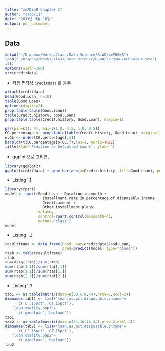 ```yaml
---
title: "zmPDSwR Chapter 1"
author: "coop711"
date: "2015년 9월 10일"
output: pdf_document
---
```


Data
----

```r
setwd("~/Dropbox/Works/Class/Data_Science/R.WD/zmPDSwR")
load("~/Dropbox/Works/Class/Data_Science/R.WD/zmPDSwR/GCDData.RData")
ls()
options(width=180)
str(creditdata)
```

* 작업 편의상 `creditdata` 를 등록

```r
attach(creditdata)
head(Good.Loan, n=10)
table(Good.Loan)
options(digits=2)
prop.table(table(Good.Loan))
table(Credit.history, Good.Loan)
prop.table(table(Credit.history, Good.Loan), margin=1)
```

```r
par(pin=c(4, 4), mai=c(1.0, 4.5, 1.0, 0.5))
CG.percentage <- prop.table(table(Credit.history, Good.Loan), margin=1)
o.GL <- order(CG.percentage[,1])
barplot(t(CG.percentage[o.GL,]),las=1, horiz=TRUE)
title(xlab="Fraction of Defaulted Loans", ylab="")
```

* ggplot 으로 그리면,

```r
library(ggplot2)
ggplot(creditdata) + geom_bar(aes(x=Credit.history, fill=Good.Loan), position="fill") + coord_flip()
```

* Listing 1.1

```r
library(rpart)
model <- rpart(Good.Loan ~ Duration.in.month +
                 Installment.rate.in.percentage.of.disposable.income +
                 Credit.amount +
                 Other.installment.plans,
               data=d, 
               control=rpart.control(maxdepth=4),
               method="class")
model
```

* Listing 1.2

```r
resultframe <- data.frame(Good.Loan=creditdata$Good.Loan,
                          pred=predict(model, type="class"))
rtab <- table(resultframe)
rtab
sum(diag(rtab))/sum(rtab)
sum(rtab[1,1])/sum(rtab[,1])
sum(rtab[1,1])/sum(rtab[1,])
sum(rtab[2,1])/sum(rtab[2,])
```

* Listing 1.3

```r
tab1 <- as.table(matrix(data=c(50,6,0,44),nrow=2,ncol=2))
dimnames(tab1) <- list('loan.as.pct.disposable.income'=
      c('LT.15pct','GT.15pct'),
   'loan.quality.pop1'=
      c('goodloan','badloan'))
tab1
tab2 <- as.table(matrix(data=c(34,18,16,32),nrow=2,ncol=2))
dimnames(tab2) <- list('loan.as.pct.disposable.income'=
      c('LT.15pct','GT.15pct'),
   'loan.quality.pop2'=
      c('goodloan','badloan'))
tab2
```

